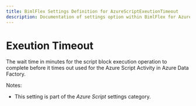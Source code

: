 ---
title: BimlFlex Settings Definition for AzureScriptExeutionTimeout
description: Documentation of settings option within BimlFlex for AzureScriptExeutionTimeout
---
<head>
  <meta name="varigenceProduct" content="BimlFlex"></meta>
  <meta name="varigenceArticleType" content="Reference"></meta>
</head>


# Exeution Timeout

The wait time in minutes for the script block execution operation to complete before it times out used for the Azure Script Activity in Azure Data Factory.

Notes:

* This setting is part of the *Azure Script* settings category.

